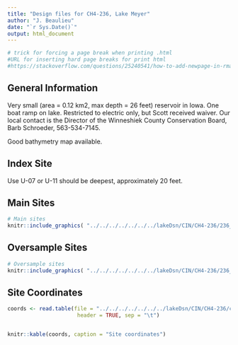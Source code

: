 ```yaml
---
title: "Design files for CH4-236, Lake Meyer"
author: "J. Beaulieu"
date: "`r Sys.Date()`"
output: html_document
---
```


```r
# trick for forcing a page break when printing .html
#URL for inserting hard page breaks for print html
#https://stackoverflow.com/questions/25240541/how-to-add-newpage-in-rmarkdown-in-a-smart-way
```
## General Information
Very small (area = 0.12 km2, max depth = 26 feet) reservoir in Iowa.  One boat ramp on lake.  Restricted to electric only, but Scott received waiver.  Our local contact is the Director of the Winneshiek County Conservation Board, Barb Schroeder, 563-534-7145.  

Good bathymetry map available.

## Index Site
Use U-07 or U-11 should be deepest, approximately 20 feet.

## Main Sites
```r
# Main sites
knitr::include_graphics( "../../../../../../../lakeDsn/CIN/CH4-236/236_Main.png")
```
<P style="page-break-before: always">
  
  

## Oversample Sites
```r
# Oversample sites
knitr::include_graphics( "../../../../../../../lakeDsn/CIN/CH4-236/236_Over.png")
```

<P style="page-break-before: always">
## Site Coordinates
```r

coords <- read.table(file = "../../../../../../../lakeDsn/CIN/CH4-236/ch4_236Sites.txt",
                      header = TRUE, sep = "\t")


knitr::kable(coords, caption = "Site coordinates")
```